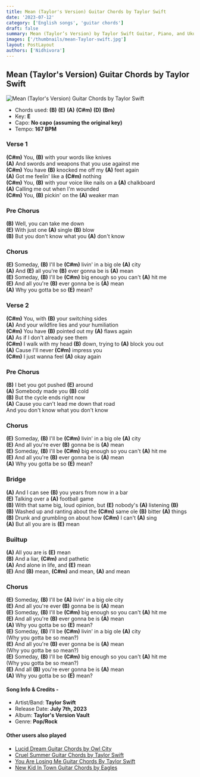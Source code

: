 ```yaml
---
title: Mean (Taylor's Version) Guitar Chords by Taylor Swift
date: '2023-07-12'
category: ['English songs', 'guitar chords']
draft: false
summary: Mean (Taylor’s Version) by Taylor Swift Guitar, Piano, and Ukulele Chords. The chords used in the song are (B) (E) (A) (C#m) (D) (Bm), Capo - No capo (assuming the original key), and the key of the song is E.
images: ['/thumbnails/mean-Taylor-swift.jpg']
layout: PostLayout
authors: ['Nidhivora']
---
```


## Mean (Taylor's Version) Guitar Chords by Taylor Swift

![Mean (Taylor's Version) Guitar Chords by Taylor Swift](/thumbnails/mean-Taylor-swift.jpg)

- Chords used: **(B)** **(E)** **(A)** **(C#m)** **(D)** **(Bm)**
- Key: **E**
- Capo: **No capo (assuming the original key)**
- Tempo: **167 BPM**

### Verse 1

**(C#m)** You, **(B)** with your words like knives\
**(A)** And swords and weapons that you use against me\
**(C#m)** You have **(B)** knocked me off my **(A)** feet again\
**(A)** Got me feelin' like a **(C#m)** nothing\
**(C#m)** You, **(B)** with your voice like nails on a **(A)** chalkboard\
**(A)** Calling me out when I'm wounded\
**(C#m)** You, **(B)** pickin' on the **(A)** weaker man

### Pre Chorus

**(B)** Well, you can take me down\
**(E)** With just one **(A)** single **(B)** blow\
**(B)** But you don't know what you **(A)** don't know

### Chorus

**(E)** Someday, **(B)** I'll be **(C#m)** livin' in a big ole **(A)** city\
**(A)** And **(E)** all you're **(B)** ever gonna be is **(A)** mean\
**(E)** Someday, **(B)** I'll be **(C#m)** big enough so you can't **(A)** hit me\
**(E)** And all you're **(B)** ever gonna be is **(A)** mean\
**(A)** Why you gotta be so **(E)** mean?

### Verse 2

**(C#m)** You, with **(B)** your switching sides\
**(A)** And your wildfire lies and your humiliation\
**(C#m)** You have **(B)** pointed out my **(A)** flaws again\
**(A)** As if I don't already see them\
**(C#m)** I walk with my head **(B)** down, trying to **(A)** block you out\
**(A)** Cause I'll never **(C#m)** impress you\
**(C#m)** I just wanna feel **(A)** okay again

### Pre Chorus

**(B)** I bet you got pushed **(E)** around\
**(A)** Somebody made you **(B)** cold\
**(B)** But the cycle ends right now\
**(A)** Cause you can't lead me down that road\
And you don't know what you don't know

### Chorus

**(E)** Someday, **(B)** I'll be **(C#m)** livin' in a big ole **(A)** city\
**(E)** And all you're ever **(B)** gonna be is **(A)** mean\
**(E)** Someday, **(B)** I'll be **(C#m)** big enough so you can't **(A)** hit me\
**(E)** And all you're **(B)** ever gonna be is **(A)** mean\
**(A)** Why you gotta be so **(E)** mean?

### Bridge

**(A)** And I can see **(B)** you years from now in a bar\
**(E)** Talking over a **(A)** football game\
**(B)** With that same big, loud opinion, but **(E)** nobody's **(A)** listening **(B)**\
**(B)** Washed up and ranting about the **(C#m)** same ole **(B)** bitter **(A)** things\
**(B)** Drunk and grumbling on about how **(C#m)** I can't **(A)** sing\
**(A)** But all you are is **(E)** mean

### Builtup

**(A)** All you are is **(E)** mean\
**(B)** And a liar, **(C#m)** and pathetic\
**(A)** And alone in life, and **(E)** mean\
**(E)** And **(B)** mean, **(C#m)** and mean, **(A)** and mean

### Chorus

**(E)** Someday, **(B)** I'll be **(A)** livin' in a big ole city\
**(E)** And all you're ever **(B)** gonna be is **(A)** mean\
**(E)** Someday, **(B)** I'll be **(C#m)** big enough so you can't **(A)** hit me\
**(E)** And all you're **(B)** ever gonna be is **(A)** mean\
**(A)** Why you gotta be so **(E)** mean?\
**(E)** Someday, **(B)** I'll be **(C#m)** livin' in a big ole **(A)** city\
(Why you gotta be so mean?)\
**(E)** And all you're **(B)** ever gonna be is **(A)** mean\
(Why you gotta be so mean?)\
**(E)** Someday, **(B)** I'll be **(C#m)** big enough so you can't **(A)** hit me\
(Why you gotta be so mean?)\
**(E)** And all **(B)** you're ever gonna be is **(A)** mean\
**(A)** Why you gotta be so **(E)** mean?

#### Song Info & Credits -

- Artist/Band: **Taylor Swift**
- Release Date: **July 7th, 2023**
- Album: **Taylor's Version Vault**
- Genre: **Pop/Rock**

#### Other users also played

- [Lucid Dream Guitar Chords by Owl City](https://www.chordsco.com/chords/lucid-dream-guitar-chords-by-owl-city)
- [Cruel Summer Guitar Chords by Taylor Swift](https://www.chordsco.com/chords/cruel-summer-guitar-chords-by-taylor-swift)
- [You Are Losing Me Guitar Chords By Taylor Swift]()
- [New Kid In Town Guitar Chords by Eagles](https://www.chordsco.com/chords/new-kid-in-town-guitar-chords-by-eagles)
